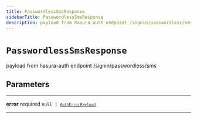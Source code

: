 ```yaml
---
title: PasswordlessSmsResponse
sidebarTitle: PasswordlessSmsResponse
description: payload from hasura-auth endpoint /signin/passwordless/sms
---
```


# `PasswordlessSmsResponse`

payload from hasura-auth endpoint /signin/passwordless/sms

## Parameters

---

**<span className="parameter-name">error</span>** <span className="optional-status">required</span> <code>null &#124; [`AuthErrorPayload`](/reference/javascript/nhost-js/types/auth-error-payload)</code>

---
